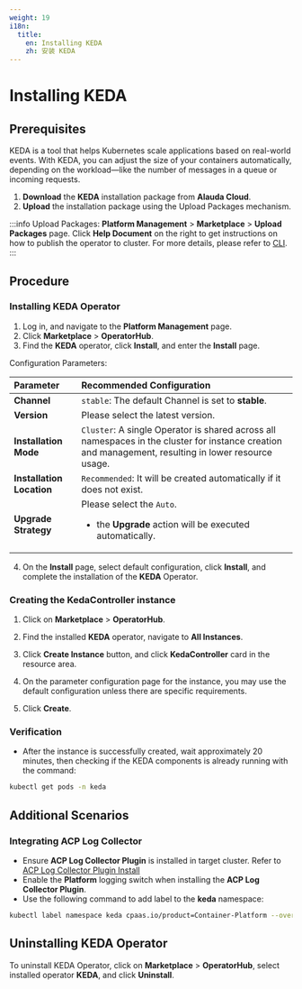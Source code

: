 ```yaml
---
weight: 19
i18n:
  title:
    en: Installing KEDA
    zh: 安装 KEDA
---
```


# Installing KEDA

## Prerequisites

KEDA is a tool that helps Kubernetes scale applications based on real-world events. With KEDA, you can adjust the size of your containers automatically, depending on the workload—like the number of messages in a queue or incoming requests.

1. **Download** the **KEDA** installation package from **Alauda Cloud**.
2. **Upload** the installation package using the Upload Packages mechanism.

:::info
Upload Packages:
**Platform Management** > **Marketplace** > **Upload Packages** page.
Click **Help Document** on the right to get instructions on how to publish the operator to cluster. For more details, please refer to [CLI](/ui/cli_tools/index.mdx).
:::

## Procedure

### Installing KEDA Operator

1. Log in, and navigate to the **Platform Management** page.
2. Click **Marketplace** > **OperatorHub**.
3. Find the **KEDA** operator, click **Install**, and enter the **Install** page.

Configuration Parameters:

| **Parameter**   | **Recommended Configuration**       |
| :------- | :------------------------------------------|
| **Channel**   | `stable`: The default Channel is set to **stable**.   |
| **Version**   | Please select the latest version.|
| **Installation Mode** | `Cluster`: A single Operator is shared across all namespaces in the cluster for instance creation and management, resulting in lower resource usage.                          |
| **Installation Location** | `Recommended`: It will be created automatically if it does not exist. |
| **Upgrade Strategy** | Please select the `Auto`. <ul><li>the **Upgrade** action will be executed automatically.</li></ul> |

4. On the **Install** page, select default configuration, click **Install**, and complete the installation of the **KEDA** Operator.

### Creating the KedaController instance

1. Click on **Marketplace** > **OperatorHub**.

2. Find the installed **KEDA** operator, navigate to **All Instances**.

3. Click **Create Instance** button, and click **KedaController** card in the resource area.

4. On the parameter configuration page for the instance, you may use the default configuration unless there are specific requirements.

5. Click **Create**.

### Verification

- After the instance is successfully created, wait approximately 20 minutes, then checking if the KEDA components is already running with the command: 
```bash
kubectl get pods -n keda
```

## Additional Scenarios

### Integrating ACP Log Collector

- Ensure **ACP Log Collector Plugin** is installed in target cluster. Refer to [ACP Log Collector Plugin Install](/observability/log/install_log#install-acp-log-collector-plugin)
- Enable the **Platform** logging switch when installing the **ACP Log Collector Plugin**.
- Use the following command to add label to the **keda** namespace:
```bash
kubectl label namespace keda cpaas.io/product=Container-Platform --overwrite
```

## Uninstalling KEDA Operator

To uninstall KEDA Operator, click on **Marketplace** > **OperatorHub**, select installed operator **KEDA**, and click **Uninstall**.
